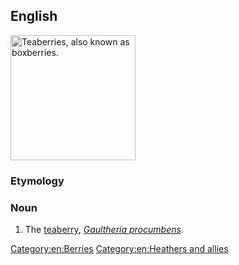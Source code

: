 ==English==
[[Image:Gaultheria procumbens.JPG|thumb|right|200px|Teaberries, also known as boxberries.]]
{{wikipedia}}
{{wikispecies|Gaultheria procumbens}}
===Etymology===
{{rfe|lang=en}}

===Noun===
{{en-noun|boxberries}}

# The [[teaberry]], ''[[Gaultheria procumbens]]''.

[[Category:en:Berries]]
[[Category:en:Heathers and allies]]
